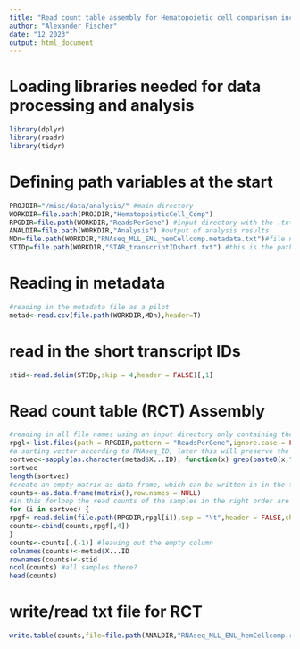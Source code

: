 ```yaml
---
title: "Read count table assembly for Hematopoietic cell comparison including MLL-ENL progenitors and macrophages"
author: "Alexander Fischer"
date: "12 2023"
output: html_document
---
```


# Loading libraries needed for data processing and analysis
```r
library(dplyr)
library(readr)
library(tidyr)
```

# Defining path variables at the start
```r
PROJDIR="/misc/data/analysis/" #main directory
WORKDIR=file.path(PROJDIR,"HematopoieticCell_Comp")
RPGDIR=file.path(WORKDIR,"ReadsPerGene") #input directory with the .txt files containing the reads per gene information
ANALDIR=file.path(WORKDIR,"Analysis") #output of analysis results
MDn=file.path(WORKDIR,"RNAseq_MLL_ENL_hemCellcomp.metadata.txt")#file name of the metadata csv., fit for generating all vectors for annotation
STIDp=file.path(WORKDIR,"STAR_transcriptIDshort.txt") #this is the path to the ShortTranscriptID
```

# Reading in metadata
```r
#reading in the metadata file as a pilot
metad<-read.csv(file.path(WORKDIR,MDn),header=T)
```

#  read in the short transcript IDs
```r
stid<-read.delim(STIDp,skip = 4,header = FALSE)[,1]
```

# Read count table (RCT) Assembly
```r
#reading in all file names using an input directory only containing the files of interest..the variable "reads per gene list"
rpgl<-list.files(path = RPGDIR,pattern = "ReadsPerGene",ignore.case = FALSE) #reading in the filenames as a list
#a sorting vector according to RNAseq_ID, later this will preserve the order when matching metadata information
sortvec<-sapply(as.character(metad$X...ID), function(x) grep(paste0(x,"\\>"),rpgl))
sortvec
length(sortvec)
#create an empty matrix as data frame, which can be written in in the following for-loop
counts<-as.data.frame(matrix(),row.names = NULL)
#in this forloop the read counts of the samples in the right order are extracted and appended to the counts data.frame
for (i in sortvec) {
rpgf<-read.delim(file.path(RPGDIR,rpgl[i]),sep = "\t",header = FALSE,check.names = TRUE,skip = 4,row.names = NULL)
counts<-cbind(counts,rpgf[,4])
}
counts<-counts[,(-1)] #leaving out the empty column
colnames(counts)<-metad$X...ID
rownames(counts)<-stid
ncol(counts) #all samples there?
head(counts)
```

# write/read txt file for RCT
```r
write.table(counts,file=file.path(ANALDIR,"RNAseq_MLL_ENL_hemCellcomp.raw.counts.txt"),sep = "\t",col.names=TRUE, quote=FALSE)
```


